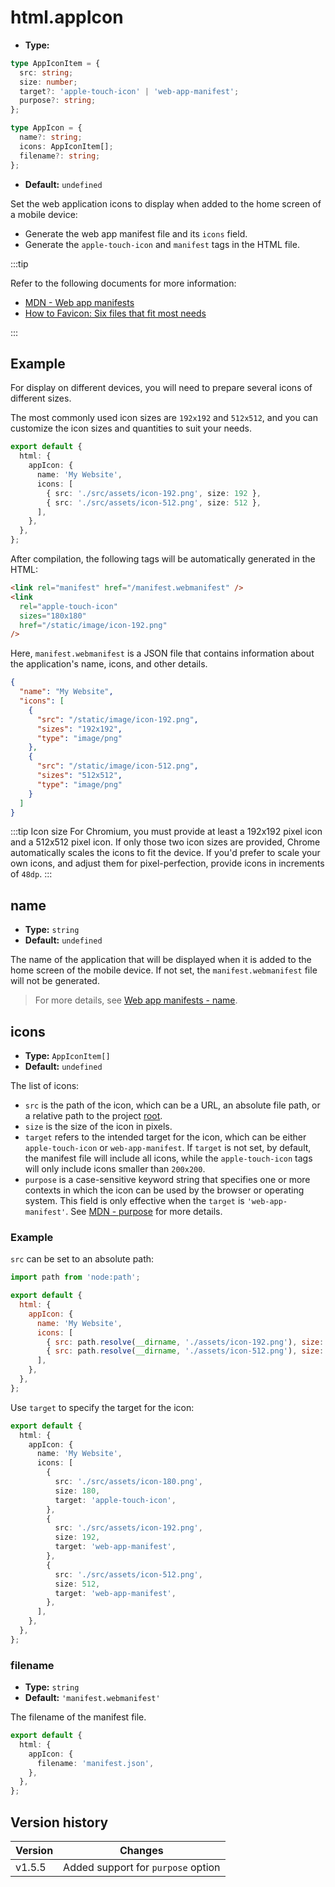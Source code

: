 # html.appIcon

- **Type:**

```ts
type AppIconItem = {
  src: string;
  size: number;
  target?: 'apple-touch-icon' | 'web-app-manifest';
  purpose?: string;
};

type AppIcon = {
  name?: string;
  icons: AppIconItem[];
  filename?: string;
};
```

- **Default:** `undefined`

Set the web application icons to display when added to the home screen of a mobile device:

- Generate the web app manifest file and its `icons` field.
- Generate the `apple-touch-icon` and `manifest` tags in the HTML file.

:::tip

Refer to the following documents for more information:

- [MDN - Web app manifests](https://developer.mozilla.org/en-US/docs/Web/Manifest)
- [How to Favicon: Six files that fit most needs](https://evilmartians.com/chronicles/how-to-favicon-in-2021-six-files-that-fit-most-needs)

:::

## Example

For display on different devices, you will need to prepare several icons of different sizes.

The most commonly used icon sizes are `192x192` and `512x512`, and you can customize the icon sizes and quantities to suit your needs.

```ts title="rsbuild.config.ts"
export default {
  html: {
    appIcon: {
      name: 'My Website',
      icons: [
        { src: './src/assets/icon-192.png', size: 192 },
        { src: './src/assets/icon-512.png', size: 512 },
      ],
    },
  },
};
```

After compilation, the following tags will be automatically generated in the HTML:

```html
<link rel="manifest" href="/manifest.webmanifest" />
<link
  rel="apple-touch-icon"
  sizes="180x180"
  href="/static/image/icon-192.png"
/>
```

Here, `manifest.webmanifest` is a JSON file that contains information about the application's name, icons, and other details.

```json
{
  "name": "My Website",
  "icons": [
    {
      "src": "/static/image/icon-192.png",
      "sizes": "192x192",
      "type": "image/png"
    },
    {
      "src": "/static/image/icon-512.png",
      "sizes": "512x512",
      "type": "image/png"
    }
  ]
}
```

:::tip Icon size
For Chromium, you must provide at least a 192x192 pixel icon and a 512x512 pixel icon. If only those two icon sizes are provided, Chrome automatically scales the icons to fit the device. If you'd prefer to scale your own icons, and adjust them for pixel-perfection, provide icons in increments of `48dp`.
:::

## name

- **Type:** `string`
- **Default:** `undefined`

The name of the application that will be displayed when it is added to the home screen of the mobile device. If not set, the `manifest.webmanifest` file will not be generated.

> For more details, see [Web app manifests - name](https://developer.mozilla.org/en-US/docs/Web/Manifest/name).

## icons

- **Type:** `AppIconItem[]`
- **Default:** `undefined`

The list of icons:

- `src` is the path of the icon, which can be a URL, an absolute file path, or a relative path to the project [root](/config/root).
- `size` is the size of the icon in pixels.
- `target` refers to the intended target for the icon, which can be either `apple-touch-icon` or `web-app-manifest`. If `target` is not set, by default, the manifest file will include all icons, while the `apple-touch-icon` tags will only include icons smaller than `200x200`.
- `purpose` is a case-sensitive keyword string that specifies one or more contexts in which the icon can be used by the browser or operating system. This field is only effective when the `target` is `'web-app-manifest'`. See [MDN - purpose](https://developer.mozilla.org/en-US/docs/Web/Progressive_web_apps/Manifest/Reference/icons#purpose) for more details.

### Example

`src` can be set to an absolute path:

```js
import path from 'node:path';

export default {
  html: {
    appIcon: {
      name: 'My Website',
      icons: [
        { src: path.resolve(__dirname, './assets/icon-192.png'), size: 192 },
        { src: path.resolve(__dirname, './assets/icon-512.png'), size: 512 },
      ],
    },
  },
};
```

Use `target` to specify the target for the icon:

```ts title="rsbuild.config.ts"
export default {
  html: {
    appIcon: {
      name: 'My Website',
      icons: [
        {
          src: './src/assets/icon-180.png',
          size: 180,
          target: 'apple-touch-icon',
        },
        {
          src: './src/assets/icon-192.png',
          size: 192,
          target: 'web-app-manifest',
        },
        {
          src: './src/assets/icon-512.png',
          size: 512,
          target: 'web-app-manifest',
        },
      ],
    },
  },
};
```

### filename

- **Type:** `string`
- **Default:** `'manifest.webmanifest'`

The filename of the manifest file.

```ts title="rsbuild.config.ts"
export default {
  html: {
    appIcon: {
      filename: 'manifest.json',
    },
  },
};
```

## Version history

| Version | Changes                            |
| ------- | ---------------------------------- |
| v1.5.5  | Added support for `purpose` option |
